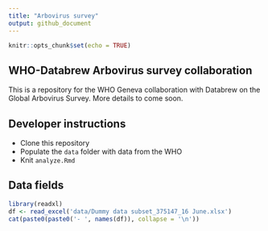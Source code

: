 ```yaml
---
title: "Arbovirus survey"
output: github_document
---
```


```r
knitr::opts_chunk$set(echo = TRUE)
```

## WHO-Databrew Arbovirus survey collaboration

This is a repository for the WHO Geneva collaboration with Databrew on the Global Arbovirus Survey. More details to come soon.

## Developer instructions

- Clone this repository  
- Populate the `data` folder with data from the WHO
- Knit `analyze.Rmd`

## Data fields

```r
library(readxl)
df <- read_excel('data/Dummy data subset_375147_16 June.xlsx')
cat(paste0(paste0('- ', names(df)), collapse = '\n'))
```
